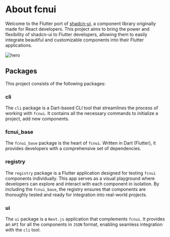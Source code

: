 # About fcnui

Welcome to the Flutter port of [shadcn-ui](https://ui.shadcn.com/), a component library originally made for React developers. This project aims to bring the power and flexibility of shadcn-ui to Flutter developers, allowing them to easily integrate beautiful and customizable components into their Flutter applications.

![hero](https://github.com/shoh-dev/fcnui/blob/main/ui/public/cover.png?raw=true)

## Packages

This project consists of the following packages:

### cli

The `cli` package is a Dart-based CLI tool that streamlines the process of working with `fcnui`. It contains all the necessary commands to initialize a project, add new components.

### fcnui_base

The `fcnui_base` package is the heart of `fcnui`. Written in Dart (Flutter), it provides developers with a comprehensive set of dependencies.

### registry

The `registry` package is a Flutter application designed for testing `fcnui` components individually. This app serves as a visual playground where developers can explore and interact with each component in isolation. By including the `fcnui_base`, the registry ensures that components are thoroughly tested and ready for integration into real-world projects.

### ui

The `ui` package is a `Next.js` application that complements `fcnui`. It provides an `API` for all the components in `JSON` format, enabling seamless integration with the `cli` tool.
